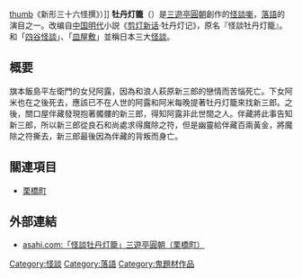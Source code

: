 {{otheruses|other=同名日本電視劇|怪談牡丹燈籠}}
{{Expand Japanese|牡丹灯籠}}
[[file:Yoshitoshi_Botan_Doro.jpg|thumb]]《新形三十六怪撰》）]]
'''牡丹灯籠'''（{{jpn|j=牡丹 灯籠|hg=ぼたん どうろう|rm=Botan Doro}}）是[[三遊亭圓朝|三遊亭圓朝]]創作的[[怪談|怪談噺]]，[[落語|落語]]的演目之一。改编自[[中国|中国]][[明代|明代]]小説《[[剪灯新话|剪灯新话]]·牡丹灯记》，原名『怪談牡丹灯籠』。和「[[四谷怪談|四谷怪談]]」、「[[皿屋敷|皿屋敷]]」並稱日本三大[[怪談|怪談]]。

== 概要 ==
旗本飯島平左衛門的女兒阿露，因為和浪人萩原新三郎的戀情而苦惱死亡。下女阿米也在之後死去，應該已不在人世的阿露和阿米每晚提著牡丹灯籠來找新三郎。之後，關口屋伴藏發現抱著髑髏的新三郎，得知阿露非此世間之人。伴藏將此事告知新三郎，所以新三郎從良石和尚處求得魔除之符，但是幽靈給伴藏百兩黃金，將魔除之符撕去，新三郎最後因為伴藏的背叛而身亡。

== 關連項目 ==
* [[栗橋町|栗橋町]]

== 外部連結 ==
* [https://web.archive.org/web/20110928124445/http://mytown.asahi.com/saitama/news.php?k_id=11000180702050001 asahi.com:「怪談牡丹灯籠」三遊亭圓朝（栗橋町）]

[[Category:怪談|Category:怪談]]
[[Category:落語|Category:落語]]
[[Category:鬼題材作品|Category:鬼題材作品]]